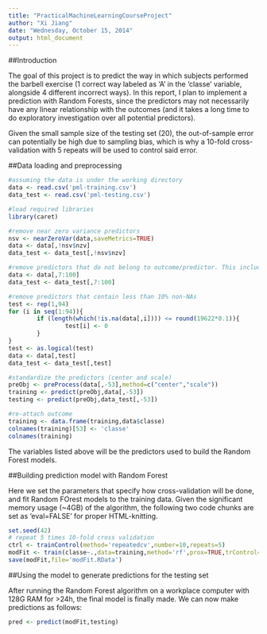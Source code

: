 ```yaml
---
title: "PracticalMachineLearningCourseProject"
author: "Xi Jiang"
date: "Wednesday, October 15, 2014"
output: html_document
---
```


##Introduction

The goal of this project is to predict the way in which subjects performed the barbell exercise (1 correct way labeled as 'A' in the 'classe' variable, alongside 4 different incorrect ways). In this report, I plan to implement a prediction with Random Forests, since the predictors may not necessarily have any linear relationship with the outcomes (and it takes a long time to do exploratory investigation over all potential predictors). 

Given the small sample size of the testing set (20), the out-of-sample error can potentially be high due to sampling bias, which is why a 10-fold cross-validation with 5 repeats will be used to control said error.

##Data loading and preprocessing

```r
#assuming the data is under the working directory
data <- read.csv('pml-training.csv')
data_test <- read.csv('pml-testing.csv')

#load required libraries
library(caret)

#remove near zero variance predictors
nsv <- nearZeroVar(data,saveMetrics=TRUE)
data <- data[,!nsv$nzv]
data_test <- data_test[,!nsv$nzv]

#remove predictors that do not belong to outcome/predictor. This includes 'X', 'user_name', 'raw_timestamp_part_1','raw_timestamp_part_2', 'cvtd_timestamp', and 'num_window'
data <- data[,7:100]
data_test <- data_test[,7:100]

#remove predictors that contain less than 10% non-NAs
test <- rep(1,94)
for (i in seq(1:94)){
        if (length(which(!is.na(data[,i]))) <= round(19622*0.1)){
                test[i] <- 0
        }
}
test <- as.logical(test)
data <- data[,test]
data_test <- data_test[,test]

#standardize the predictors (center and scale)
preObj <- preProcess(data[,-53],method=c("center","scale"))
training <- predict(preObj,data[,-53])
testing <- predict(preObj,data_test[,-53])

#re-attach outcome
training <- data.frame(training,data$classe)
colnames(training)[53] <- 'classe'
colnames(training)
```

The variables listed above will be the predictors used to build the Random Forest models.

##Building prediction model with Random Forest

Here we set the parameters that specify how cross-validation will be done, and fit Random FOrest models to the training data. Given the significant memory usage (~4GB) of the algorithm, the following two code chunks are set as 'eval=FALSE' for proper HTML-knitting. 

```r
set.seed(42)
# repeat 5 times 10-fold cross validation
ctrl <- trainControl(method='repeatedcv',number=10,repeats=5)
modFit <- train(classe~.,data=training,method='rf',prox=TRUE,trControl=ctrl)
save(modFit,file='modFit.RData')
```

##Using the model to generate predictions for the testing set

After running the Random Forest algorithm on a workplace computer with 128G RAM for >24h, the final model is finally made. We can now make predictions as follows:

```r
pred <- predict(modFit,testing)
```